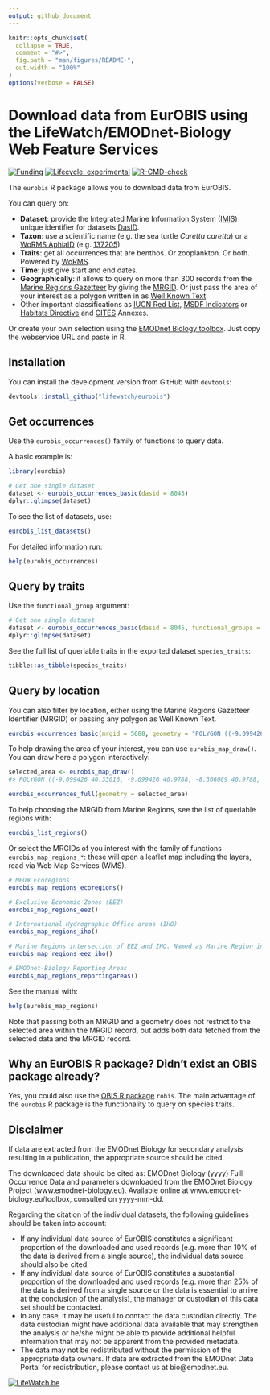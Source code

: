 ```yaml
---
output: github_document
---
```


<!-- README.md is generated from README.Rmd. Please edit that file -->

```r
knitr::opts_chunk$set(
  collapse = TRUE,
  comment = "#>",
  fig.path = "man/figures/README-",
  out.width = "100%"
)
options(verbose = FALSE)
```

# Download data from EurOBIS using the LifeWatch/EMODnet-Biology Web Feature Services

<!-- badges: start -->
[![Funding](https://img.shields.io/static/v1?label=powered+by&message=lifewatch.be&labelColor=1a4e8a&color=f15922)](http://lifewatch.be)
[![Lifecycle: experimental](https://img.shields.io/badge/lifecycle-experimental-orange.svg)](https://lifecycle.r-lib.org/articles/stages.html#experimental)
[![R-CMD-check](https://github.com/lifewatch/eurobis/workflows/R-CMD-check/badge.svg)](https://github.com/lifewatch/eurobis/actions)
<!-- badges: end -->


The `eurobis` R package allows you to download data from EurOBIS. 

You can query on:

- **Dataset**: provide the Integrated Marine Information System ([IMIS](https://www.vliz.be/en/integrated-marine-information-system)) unique identifier for datasets [DasID](https://www.vliz.be/imis?page=webservices).
- **Taxon**: use a scientific name (e.g. the sea turtle _Caretta caretta_) or a [WoRMS AphiaID](https://www.marinespecies.org/about.php#what_is_aphia) (e.g. [137205](https://www.marinespecies.org/aphia.php?p=taxdetails&id=137205))
- **Traits**: get all occurrences that are benthos. Or zooplankton. Or both. Powered by [WoRMS](https://www.marinespecies.org/).
- **Time**: just give start and end dates.
- **Geographically**: it allows to query on more than 300 records from the [Marine Regions Gazetteer](https://marineregions.org/gazetteer.php) by giving the [MRGID](https://marineregions.org/mrgid.php). Or just pass the area of your interest as a polygon written in as [Well Known Text](https://en.wikipedia.org/wiki/Well-known_text_representation_of_geometry)
- Other important classifications as [IUCN Red List](https://www.iucnredlist.org/en), [MSDF Indicators](https://msfd.eu/knowseas/guidelines/3-INDICATORS-Guideline.pdf) or [Habitats Directive](https://ec.europa.eu/environment/nature/conservation/species/habitats_dir_en.htm) and [CITES](https://cites.org/eng/app/index.php) Annexes.

Or create your own selection using the [EMODnet Biology toolbox](http://www.emodnet-biology.eu/toolbox). Just copy the webservice URL and paste in R.

## Installation

You can install the development version from GitHub with `devtools`:

```r
devtools::install_github("lifewatch/eurobis")
```

## Get occurrences

Use the `eurobis_occurrences()` family of functions to query data. 

A basic example is:

```r
library(eurobis)

# Get one single dataset
dataset <- eurobis_occurrences_basic(dasid = 8045)
dplyr::glimpse(dataset)
```

To see the list of datasets, use:

```r
eurobis_list_datasets()
```

For detailed information run:

```r
help(eurobis_occurrences)
```

## Query by traits
Use the `functional_group` argument:

```r
# Get one single dataset
dataset <- eurobis_occurrences_basic(dasid = 8045, functional_groups = "angiosperms")
dplyr::glimpse(dataset)
```

See the full list of queriable traits in the exported dataset `species_traits`:

```r
tibble::as_tibble(species_traits)
```


## Query by location

You can also filter by location, either using the Marine Regions Gazetteer Identifier (MRGID) or passing any polygon as Well Known Text.

```r
eurobis_occurrences_basic(mrgid = 5688, geometry = "POLYGON ((-9.099426 40.33016, -9.099426 40.9788, -8.366089 40.9788, -8.366089 40.33016, -9.099426 40.33016))")
```

To help drawing the area of your interest, you can use `eurobis_map_draw()`. You can draw here a polygon interactively:

```r
selected_area <- eurobis_map_draw()
#> POLYGON ((-9.099426 40.33016, -9.099426 40.9788, -8.366089 40.9788, -8.366089 40.33016, -9.099426 40.33016))

eurobis_occurrences_full(geometry = selected_area)
```

To help choosing the MRGID from Marine Regions, see the list of queriable regions with:

```r
eurobis_list_regions()
```

Or select the MRGIDs of you interest with the family of functions `eurobis_map_regions_*`: these will open a leaflet map including the layers, read via Web Map Services (WMS).

```r
# MEOW Ecoregions
eurobis_map_regions_ecoregions()

# Exclusive Economic Zones (EEZ)
eurobis_map_regions_eez()

# International Hydrographic Office areas (IHO)
eurobis_map_regions_iho()

# Marine Regions intersection of EEZ and IHO. Named as Marine Region in eurobis_list_regions()
eurobis_map_regions_eez_iho()

# EMODnet-Biology Reporting Areas
eurobis_map_regions_reportingareas()
```

See the manual with:

```r
help(eurobis_map_regions)
```

Note that passing both an MRGID and a geometry does not restrict to the selected area within the MRGID record, but adds both data fetched from the selected data and the MRGID record.

## Why an EurOBIS R package? Didn't exist an OBIS package already?
Yes, you could also use the [OBIS R package](https://github.com/iobis/robis) `robis`. The main advantage of the `eurobis` R package is the functionality to query on species traits.

## Disclaimer

If data are extracted from the EMODnet Biology for secondary analysis resulting in a publication, the appropriate source should be cited.

The downloaded data should be cited as: EMODnet Biology (yyyy) Fulll Occurrence Data and parameters downloaded from the EMODnet Biology Project (www.emodnet-biology.eu). Available online at www.emodnet-biology.eu/toolbox, consulted on yyyy-mm-dd.

Regarding the citation of the individual datasets, the following guidelines should be taken into account:

- If any individual data source of EurOBIS constitutes a significant proportion of the downloaded and used records (e.g. more than 10% of the data is derived from a single source), the individual data source should also be cited.
- If any individual data source of EurOBIS constitutes a substantial proportion of the downloaded and used records (e.g. more than 25% of the data is derived from a single source or the data is essential to arrive at the conclusion of the analysis), the manager or custodian of this data set should be contacted.
- In any case, it may be useful to contact the data custodian directly. The data custodian might have additional data available that may strengthen the analysis or he/she might be able to provide additional helpful information that may not be apparent from the provided metadata.
- The data may not be redistributed without the permission of the appropriate data owners. If data are extracted from the EMODnet Data Portal for redistribution, please contact us at bio@emodnet.eu.

[![LifeWatch.be](https://raw.githubusercontent.com/lifewatch/eurobis/master/fig/LifeWatch_banner_test.PNG)](http://www.lifewatch.be/)
